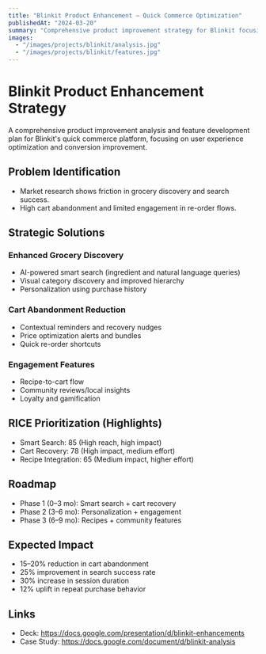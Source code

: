 ```yaml
---
title: "Blinkit Product Enhancement – Quick Commerce Optimization"
publishedAt: "2024-03-20"
summary: "Comprehensive product improvement strategy for Blinkit focusing on grocery discovery, cart abandonment reduction, and user engagement optimization."
images:
  - "/images/projects/blinkit/analysis.jpg"
  - "/images/projects/blinkit/features.jpg"
---
```


# Blinkit Product Enhancement Strategy

A comprehensive product improvement analysis and feature development plan for Blinkit's quick commerce platform, focusing on user experience optimization and conversion improvement.

## Problem Identification
- Market research shows friction in grocery discovery and search success.
- High cart abandonment and limited engagement in re-order flows.

## Strategic Solutions
### Enhanced Grocery Discovery
- AI-powered smart search (ingredient and natural language queries)
- Visual category discovery and improved hierarchy
- Personalization using purchase history

### Cart Abandonment Reduction
- Contextual reminders and recovery nudges
- Price optimization alerts and bundles
- Quick re-order shortcuts

### Engagement Features
- Recipe-to-cart flow
- Community reviews/local insights
- Loyalty and gamification

## RICE Prioritization (Highlights)
- Smart Search: 85 (High reach, high impact)
- Cart Recovery: 78 (High impact, medium effort)
- Recipe Integration: 65 (Medium impact, higher effort)

## Roadmap
- Phase 1 (0–3 mo): Smart search + cart recovery
- Phase 2 (3–6 mo): Personalization + engagement
- Phase 3 (6–9 mo): Recipes + community features

## Expected Impact
- 15–20% reduction in cart abandonment
- 25% improvement in search success rate
- 30% increase in session duration
- 12% uplift in repeat purchase behavior

## Links
- Deck: https://docs.google.com/presentation/d/blinkit-enhancements
- Case Study: https://docs.google.com/document/d/blinkit-analysis
